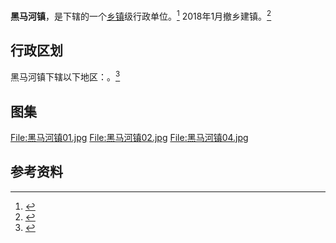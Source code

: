 {{中国乡级行政区
|景观照片文件名 = File:黑马河镇03.jpg
|景观照片描述 = 黑马河镇政府
|63/25/21/200/000}}

'''黑马河镇'''，是{{PRC admin/fullname|63/25/21/200/000|3}}下辖的一个[[乡镇|乡镇]]级行政单位。<ref>{{PRC admin/ref sgc|{{PRC admin/parent|63/25/21/200/000}}}}</ref>
2018年1月撤乡建镇。<ref>{{cite web|title =共和县江西沟乡、黑马河乡、石乃亥乡分别举行撤乡建镇揭牌仪式|url =http://www.ghxrd.gov.cn/xinwendongtai/2018/0201/2019.html|publisher =共和县人民代表大会常务委员会|access-date =2019-01-31|archive-url =https://web.archive.org/web/20190201013133/http://www.ghxrd.gov.cn/xinwendongtai/2018/0201/2019.html|archive-date =2019-02-01|dead-url =yes}}</ref>

== 行政区划 ==
黑马河镇下辖以下地区：{{PRC admin/children|63/25/21/200/000}}。<ref>{{PRC admin/ref sgc|63/25/21/200/000}}</ref>

== 图集 ==
<gallery>
File:黑马河镇01.jpg
File:黑马河镇02.jpg
File:黑马河镇04.jpg
</gallery>

== 参考资料 ==

{{reflist}}

{{行政区划小作品}}
{{PRC admin/navcat|63/25/21/200/000}}